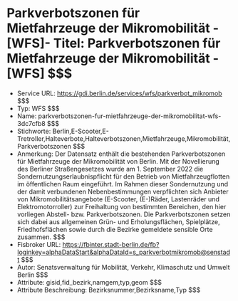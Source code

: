 # Parkverbotszonen für Mietfahrzeuge der Mikromobilität - [WFS]- Titel: Parkverbotszonen für Mietfahrzeuge der Mikromobilität - [WFS] $$$
- Service URL: https://gdi.berlin.de/services/wfs/parkverbot_mikromob $$$
- Typ: WFS $$$
- Name: parkverbotszonen-fur-mietfahrzeuge-der-mikromobilitat-wfs-3dc7cfb8 $$$
- Stichworte: Berlin,E-Scooter,E-Tretroller,Halteverbote,Halteverbotszonen,Mietfahrzeuge,Mikromobilität,Parkverbotszonen $$$
- Anmerkung: Der Datensatz enthält die bestehenden Parkverbotszonen für Mietfahrzeuge der Mikromobilität von Berlin. Mit der Novellierung des Berliner Straßengesetzes wurde am 1. September 2022 die Sondernutzungserlaubnispflicht für den Betrieb von Mietfahrzeugflotten im öffentlichen Raum eingeführt.
Im Rahmen dieser Sondernutzung und der damit verbundenen Nebenbestimmungen verpflichten sich Anbieter von Mikromobilitätsangebote  (E-Scooter, (E-)Räder, Lastenräder und Elektromotorroller) zur Freihaltung von bestimmten Bereichen, den hier vorliegen Abstell- bzw. Parkverbotszonen. Die Parkverbotszonen setzen sich dabei aus allgemeinen Grün- und Erholungsflächen, Spielplätze, Friedhofsflächen sowie durch die Bezirke gemeldete sensible Orte zusammen. $$$
- Fisbroker URL: https://fbinter.stadt-berlin.de/fb?loginkey=alphaDataStart&alphaDataId=s_parkverbotmikromob@senstadt $$$
- Autor: Senatsverwaltung für Mobilität, Verkehr, Klimaschutz und Umwelt Berlin $$$
- Attribute: gisid,fid_bezirk,namgem,typ,geom $$$
- Attribute Beschreibung: Bezirksnummer,Bezirksname,Typ $$$
